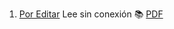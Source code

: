 1. [Por Editar](https://achalmaedison.netlify.app/programacion-software/cpp/2024-03-31-por-editar) Lee sin conexión 📚 [PDF](https://achalmaedison.netlify.app/programacion-software/cpp/2024-03-31-por-editar/index.pdf)
